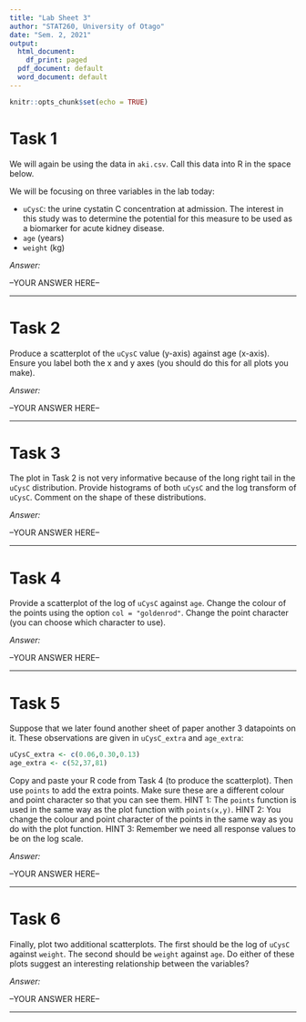 ```yaml
---
title: "Lab Sheet 3"
author: "STAT260, University of Otago"
date: "Sem. 2, 2021"
output:
  html_document:
    df_print: paged
  pdf_document: default
  word_document: default
---
```


```r
knitr::opts_chunk$set(echo = TRUE)
```



# Task 1 
We will again be using the data in `aki.csv`.  Call this data into R in the space below.

We will be focusing on three variables in the lab today:

- `uCysC`: the urine cystatin C concentration at admission.  The interest in this study was to determine the potential for this measure to be used as a biomarker for acute kidney disease.
- `age` (years)
- `weight` (kg) 

_Answer:_

--YOUR ANSWER HERE--

******

# Task 2
Produce a scatterplot of the `uCysC` value (y-axis) against age (x-axis).  Ensure you label both the x and y axes (you should do this for all plots you make).

_Answer:_

--YOUR ANSWER HERE--

******

# Task 3
The plot in Task 2 is not very informative because of the long right tail in the `uCysC` distribution.  Provide histograms of both `uCysC` and the log transform of `uCysC`.  Comment on the shape of these distributions.

_Answer:_

--YOUR ANSWER HERE--

******

# Task 4
Provide a scatterplot of the log of `uCysC` against `age`.  Change the colour of the points using the option `col = "goldenrod"`.  Change the point character (you can choose which character to use).

_Answer:_

--YOUR ANSWER HERE--

******

# Task 5
Suppose that we later found another sheet of paper another 3 datapoints on it. These observations are given in `uCysC_extra` and `age_extra`:
```r
uCysC_extra <- c(0.06,0.30,0.13)
age_extra <- c(52,37,81)
```
Copy and paste your R code from Task 4 (to produce the scatterplot).  Then use `points` to add the extra points.  Make sure these are a different colour and point character so that you can see them.  HINT 1: The `points` function is used in the same way as the plot function with `points(x,y)`.  HINT 2: You change the colour and point character of the points in the same way as you do with the plot function. HINT 3: Remember we need all response values to be on the log scale.

_Answer:_

--YOUR ANSWER HERE--

******

# Task 6
Finally, plot two additional scatterplots.  The first should be the log of `uCysC` against `weight`.  The second should be `weight` against `age`.  Do either of these plots suggest an interesting relationship between the variables?

_Answer:_

--YOUR ANSWER HERE--

******
